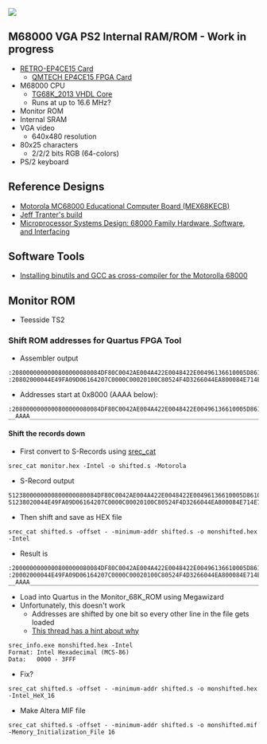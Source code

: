 <img src="http://land-boards.com/blwiki/images/3/35/RETRO-EP4CE15-P958-720PX.jpg"></img>

== M68000 VGA PS2 Internal RAM/ROM - Work in progress ==

* [http://land-boards.com/blwiki/index.php?title=RETRO-EP4CE15 RETRO-EP4CE15 Card]
** [https://github.com/ChinaQMTECH/CYCLONE_IV_EP4CE15 QMTECH EP4CE15 FPGA Card]
* M68000 CPU
** [https://github.com/douggilliland/MultiComp/tree/master/MultiComp%20(VHDL%20Template)/Components/CPU/M68000/TG68K_2013 TG68K_2013 VHDL Core]
** Runs at up to 16.6 MHz?
* Monitor ROM
* Internal SRAM
* VGA video
** 640x480 resolution
* 80x25 characters
** 2/2/2 bits RGB (64-colors)
* PS/2 keyboard

== Reference Designs ==

* [http://www.easy68k.com/paulrsm/mecb/mecb.htm Motorola MC68000 Educational Computer Board (MEX68KECB)]
* [https://jefftranter.blogspot.com/2016/12/building-68000-single-board-computer.html Jeff Tranter's build]
* [https://www.amazon.com/Microprocessor-Systems-Design-Hardware-Interfacing/dp/0534948227/ref=sr_1_2?crid=21I1LHECUP26L&dchild=1&keywords=alan+clements&qid=1593949123&sprefix=alan+clemens%2Caps%2C167&sr=8-2 Microprocessor Systems Design: 68000 Family Hardware, Software, and Interfacing]

== Software Tools ==

* [https://darkdust.net/writings/megadrive/crosscompiler Installing binutils and GCC as cross-compiler for the Motorolla 68000]

== Monitor ROM ==

* Teesside TS2

=== Shift ROM addresses for Quartus FPGA Tool  ===

* Assembler output
<pre>
:2080000000000800000080084DF80C0042AE004A422E0048422E00496136610005D861009E
:20802000044E49FA09D06164207C0000C00020100C80524F4D3266044EA800084E714E71EF
</pre>
* Addresses start at 0x8000 (AAAA below):
<pre>
:2080000000000800000080084DF80C0042AE004A422E0048422E00496136610005D861009E
__AAAA_____________________________________________________________________
</pre>
==== Shift the records down ====
* First convert to S-Records using [https://github.com/douggilliland/Retro-Computers/tree/master/PC%20Tools/srecord srec_cat]
<pre>
srec_cat monitor.hex -Intel -o shifted.s -Motorola
</pre>
* S-Record output
<pre>
S123800000000800000080084DF80C0042AE004A422E0048422E00496136610005D861009A
S1238020044E49FA09D06164207C0000C00020100C80524F4D3266044EA800084E714E71EB
</pre>
* Then shift and save as HEX file
<pre>
srec_cat shifted.s -offset - -minimum-addr shifted.s -o monshifted.hex -Intel
</pre>
* Result is
<pre>
:2000000000000800000080084DF80C0042AE004A422E0048422E00496136610005D861001E
:20002000044E49FA09D06164207C0000C00020100C80524F4D3266044EA800084E714E716F
__AAAA_____________________________________________________________________
</pre>
* Load into Quartus in the Monitor_68K_ROM using Megawizard
* Unfortunately, this doesn't work
** Addresses are shifted by one bit so every other line in the file gets loaded
** [https://forums.parallax.com/discussion/160734/rom-hex-file-format-required-for-quartus-verilog/p2 This thread has a hint about why]
<pre>
srec_info.exe monshifted.hex -Intel
Format: Intel Hexadecimal (MCS-86)
Data:   0000 - 3FFF
</pre>
* Fix?
<pre>
srec_cat shifted.s -offset - -minimum-addr shifted.s -o monshifted.hex -Intel_HeX_16
</pre>
* Make Altera MIF file
<pre>
srec_cat shifted.s -offset - -minimum-addr shifted.s -o monshifted.mif -Memory_Initialization_File 16
</pre>
